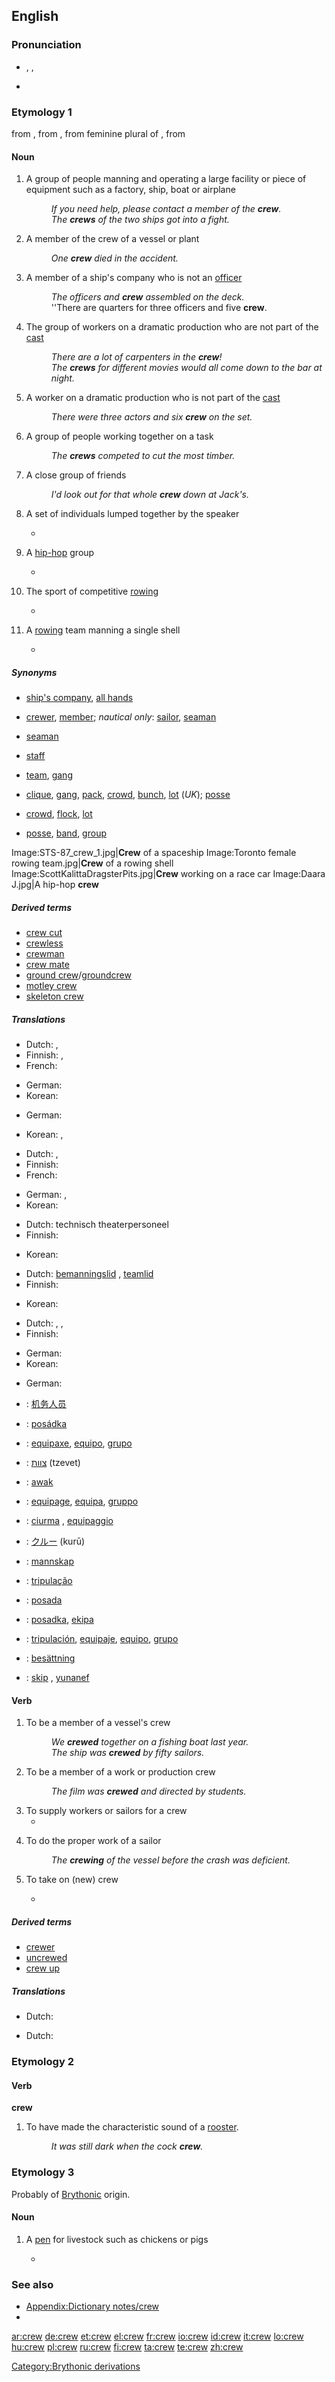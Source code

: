 ==English==

===Pronunciation===
* {{enPR|kroo͞}}, {{IPA|/kɹuː/}}, {{SAMPA|/krU:/}}
*: {{audio|en-us-crew.ogg|Audio (US)}}
*: {{rhymes|uː}}
* {{homophones|Crewe|cru}}

===Etymology 1===
from {{etyl|enm|en}}, from {{etyl|fro|en}} {{term|creue||lang=fro|an increase, recruit, military reinforcement}}, from feminine plural of {{term|creistre||lang=fro|grow}}, from {{etyl|la|en}} {{term|cresco||lang=la|to arise, grow}}

====Noun====
{{tearoom}}
{{en-noun}}

# A group of people manning and operating a large facility or piece of equipment such as a factory, ship, boat or airplane
#: ''If you need help, please contact a member of the '''crew'''.''
#: ''The '''crews''' of the two ships got into a fight.''
# {{context|plural: crew}} A member of the crew of a vessel or plant
#: ''One '''crew''' died in the accident.''
# {{nautical|plural:crew}} A member of a ship's company who is not an [[officer]]
#: ''The officers and '''crew''' assembled on the deck.''
#: ''There are quarters for three officers and five '''crew'''.
# {{arts}} The group of workers on a dramatic production who are not part of the [[cast]]
#: ''There are a lot of carpenters in the '''crew'''!''
#: ''The '''crews''' for different movies would all come down to the bar at night.''
# {{arts|plural: crew}} A worker on a dramatic production who is not part of the [[cast]]
#: ''There were three actors and six '''crew''' on the set.''
# A group of people working together on a task
#: ''The '''crews''' competed to cut the most timber.''
# {{informal|often|_|derogatory}} A close group of friends
#: ''I'd look out for that whole '''crew''' down at Jack's.''
# {{often|_|derogatory}} A set of individuals lumped together by the speaker
#* {{quote-book|1950|Bernard Nicholas Schilling|Conservative England and the Case Against Voltaire|page=266|url=http://books.google.com/books?id=YFoOAAAAIAAJ
|passage=Malignant principles bear fruit in kind and the Revolution did no more than practice what men had been taught by the abandoned '''crew''' of philosophers. }}
# {{slang|hip-hop}} A [[hip-hop]] group
#* {{quote-book|2003|Jennifer Guglielmo & Salvatore Salerno|Are Italians White?|page=150|url=http://books.google.com/books?id=_yA7s3IfF6sC|isbn=0415934508
|passage=We decided we needed another rapper in the '''crew''' and spent months looking.}}
# {{sports}} The sport of competitive [[rowing]]
#* {{quote-book|1989|[[w:Benjamin Spock|Benjamin Spock]] & Mary Morgan|Spock on Spock|url=http://books.google.com/books?id=WVvWvSAMSmcC|page=71|isbn=0394578139
|passage=Two Andover classmates, Al Wilson and Al Lindley, both went out for '''crew''' in our freshman year at Yale.}}
# {{rowing}} A [[rowing]] team manning a single shell
#* {{quote-book|1888|[[w:Walter Bradford Woodgate|W.B. Woodgate]]|Boating|url=http://books.google.com/books?id=x4F6W5Twd9cC|page=71
|passage=If a '''crew''' feather much under water, it is a good plan to seat them in a row on a bench, and give each man a stick to handle as an oar.}}

=====Synonyms=====
* {{sense|group manning a vessel}} [[ship's company]], [[all hands]]
* {{sense|member of a crew}} [[crewer]], [[member]]; ''nautical only'': [[sailor]], [[seaman]]
* {{sense|non-officer ship worker}} [[seaman]]
* {{sense|non-cast dramatic personnel}} [[staff]]
* {{sense|group engaged in a task}} [[team]], [[gang]]
* {{sense|social group}} [[clique]], [[gang]], [[pack]], [[crowd]], [[bunch]], [[lot]] (''UK''); [[posse]]
* {{sense|group lumped together}} [[crowd]], [[flock]], [[lot]]
* {{sense|hip-hop group}} [[posse]], [[band]], [[group]]

<gallery>
Image:STS-87_crew_1.jpg|'''Crew''' of a spaceship
Image:Toronto female rowing team.jpg|'''Crew''' of a rowing shell
Image:ScottKalittaDragsterPits.jpg|'''Crew''' working on a race car
Image:Daara J.jpg|A hip-hop '''crew'''
</gallery>

=====Derived terms=====
* [[crew cut]]
* [[crewless]]
* [[crewman]]
* [[crew mate]]
* [[ground crew]]/[[groundcrew]]
* [[motley crew]]
* [[skeleton crew]]

=====Translations=====
{{trans-top|group of people operating a large facility or piece of equipment}}
* Dutch: {{t+|nl|bemanning|f}}, {{t+|nl|ploeg|f}}
* Finnish: {{t-|fi|miehistö}} {{qualifier|means of transport}}, {{t|fi|käyttöhenkilöstö}} {{qualifier|industrial plant}}
* French: {{t+|fr|équipage|m}}
{{trans-mid}}
* German: {{t+|de|Besatzung|f}}
* Korean: {{t|ko|승무원|tr=seungmuwon|sc=Hang}} {{qaulifier|means of transport}}
{{trans-bottom}}

{{trans-top|non-officer nautical personnel}}
* German: {{t+|de|Mannschaft|f}} {{qaulifier|as a group}}
{{trans-mid}}
* Korean: {{t|ko|일반선원|tr=ilban-seonwon|sc=Hang}}, {{t|ko|수병|tr=subyeong|sc=Hang}} {{qaulifier|naval}}
{{trans-bottom}}

{{trans-top|group of people working on common task}}
* Dutch: {{t+|nl|ploeg|f}}, {{t+|nl|team|n}}
* Finnish: {{t+|fi|joukkue}}
* French: {{t+|fr|équipe|m}}
{{trans-mid}}
* German: {{t+|de|Stab|m}}, {{t+|de|Kolonne|f}}
* Korean: {{t-|ko|일단|tr=ildan|sc=Hang}}
{{trans-bottom}}

{{trans-top|non-actor members of a theatrical stage production}}
* Dutch: technisch theaterpersoneel
* Finnish: {{t+|fi|avustaja|p|alt=avustajat}}
{{trans-mid}}
* Korean: {{t|ko|스태프|tr=seutaepeu|sc=Hang}}
{{trans-bottom}}

{{trans-top|member of a crew}}
* Dutch: [[bemanningslid]] {{n}}, [[teamlid]] {{n}}
* Finnish: {{t-|fi|miehistö|alt=miehistön}} {{t+|fi|jäsen}}
{{trans-mid}}
* Korean: {{t|ko|일원|tr=ilwon|sc=Hang}}
{{trans-bottom}}

{{trans-top|informal: social group, gang}}
* Dutch: {{t+|nl|gezelschap|n}}, {{t+|nl|ploeg|f}}, {{t+|nl|team|n}}
* Finnish: {{t+|fi|sakki}}
{{trans-mid}}
* German: {{t+|de|Haufen|m}}
* Korean: {{t|ko|패거리|tr=paegeori|sc=Hang}}
{{trans-bottom}}

{{trans-top|group lumped together by speaker}}
* German: {{t+|de|Haufen|m}}
{{trans-mid}}
{{trans-bottom}}

{{checktrans-top}}
* {{ttbc|Chinese}}: [[机务人员]]
* {{ttbc|Czech}}: [[posádka]] {{f}}
* {{ttbc|Galician}}: [[equipaxe]], [[equipo]], [[grupo]]
* {{ttbc|Hebrew}}: [[צוות]] (tzevet) {{m}}
{{trans-mid}}
* {{ttbc|Indonesian}}: [[awak]]
* {{ttbc|Interlingua}}: [[equipage]], [[equipa]], [[gruppo]]
* {{ttbc|Italian}}: [[ciurma]] {{qualifier|of a ship}} {{f}}, [[equipaggio]] {{m}}
* {{ttbc|Japanese}}: [[クルー]] (kurū)
* {{ttbc|Norwegian}}: [[mannskap]]
* {{ttbc|Portuguese}}: [[tripulação]]
* {{ttbc|Serbian}}: [[posada]] {{f}}
* {{ttbc|Slovene}}: [[posadka]], [[ekipa]]
* {{ttbc|Spanish}}: [[tripulación]], [[equipaje]], [[equipo]], [[grupo]]
* {{ttbc|Swedish}}: [[besättning]]
* {{ttbc|Volapük}}: [[skip]] {{qualifier|crew on a ship}}, [[yunanef]] {{qualifier|group of people}}
{{trans-bottom}}

====Verb====
{{en-verb}}

# {{transitive|_|and|_|intransitive}} To be a member of a vessel's crew
#: ''We '''crewed''' together on a fishing boat last year.''
#: ''The ship was '''crewed''' by fifty sailors.''
# To be a member of a work or production crew
#: ''The film was '''crewed''' and directed by students.''
# To supply workers or sailors for a crew
#* {{quote-book|2003|Kirk C. Jenkins|The Battle Rages Higher|isbn=0813122813|page=42|url=http://books.google.com/books?id=sgxbmUHAiZwC
|passage= Steele '''crewed''' the boat with men from his own regiment and volunteers from John Wood's detachment.}}
# {{nautical}} To do the proper work of a sailor
#: ''The '''crewing''' of the vessel before the crash was deficient.''
# {{nautical}} To take on (new) crew
#* {{quote-news|1967|January||Tampa|The Pilot|page=30|url=http://books.google.com/books?id=fKlgAAAAIAAJ
|passage=The two ships will be '''crewing''' in the latter half of September.}}

=====Derived terms=====
* [[crewer]]
* [[uncrewed]]
* [[crew up]]

=====Translations=====
{{trans-top|To supply workers or sailors for a crew}}
* Dutch: {{t-|nl|bemannen}}
{{trans-mid}}
{{trans-bottom}}

{{trans-top|To take a crew}}
* Dutch: {{t-|nl|bemannen}}
{{trans-mid}}
{{trans-bottom}}

===Etymology 2===

====Verb====
'''crew'''

# {{UK}} {{past of|crow}} To have made the characteristic sound of a [[rooster]].
#: ''It was still dark when the cock '''crew'''.''

===Etymology 3===

Probably of [[w:Brythonic languages|Brythonic]] origin.

====Noun====
{{en-noun}}

# {{UK|dialectal}} A [[pen]] for livestock such as chickens or pigs
#* {{quote-book|2004|[[w:Gillian Cross|Gillian Cross]]|On the Edge|page=7|url=http://books.google.com/books?id=Ye9T9VsYFhsC|isbn=0192753711
|passage=Between the shippon and the '''pig-crew''', with the wind blowing over from the vegetable ground.}}

===See also===
* [[Appendix:Dictionary notes/crew]]
* {{pedialite|Crew (disambiguation)|Crew}}

[[Category:Brythonic derivations]]

[[ar:crew]]
[[de:crew]]
[[et:crew]]
[[el:crew]]
[[fr:crew]]
[[io:crew]]
[[id:crew]]
[[it:crew]]
[[lo:crew]]
[[hu:crew]]
[[pl:crew]]
[[ru:crew]]
[[fi:crew]]
[[ta:crew]]
[[te:crew]]
[[zh:crew]]